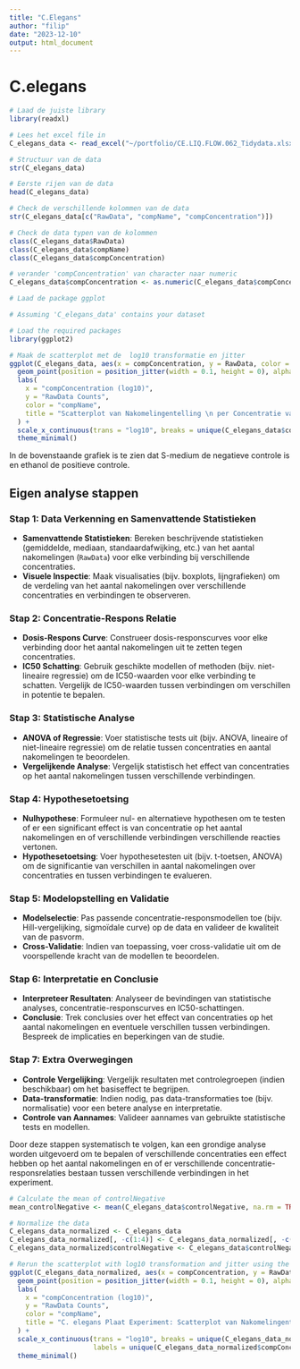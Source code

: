 ```yaml
---
title: "C.Elegans"
author: "filip"
date: "2023-12-10"
output: html_document
---
```


# C.elegans

```R
# Laad de juiste library
library(readxl)

```

```R
# Lees het excel file in
C_elegans_data <- read_excel("~/portfolio/CE.LIQ.FLOW.062_Tidydata.xlsx")

# Structuur van de data
str(C_elegans_data)

# Eerste rijen van de data 
head(C_elegans_data)

```

```R
# Check de verschillende kolommen van de data
str(C_elegans_data[c("RawData", "compName", "compConcentration")])

# Check de data typen van de kolommen
class(C_elegans_data$RawData)
class(C_elegans_data$compName)
class(C_elegans_data$compConcentration)

# verander 'compConcentration' van character naar numeric
C_elegans_data$compConcentration <- as.numeric(C_elegans_data$compConcentration)

```

```R

# Laad de package ggplot

# Assuming 'C_elegans_data' contains your dataset

# Load the required packages
library(ggplot2)

# Maak de scatterplot met de  log10 transformatie en jitter
ggplot(C_elegans_data, aes(x = compConcentration, y = RawData, color = compName, shape = expType)) +
  geom_point(position = position_jitter(width = 0.1, height = 0), alpha = 0.6) +
  labs(
    x = "compConcentration (log10)",
    y = "RawData Counts",
    color = "compName",
    title = "Scatterplot van Nakomelingentelling \n per Concentratie van Verbinding"
  ) +
  scale_x_continuous(trans = "log10", breaks = unique(C_elegans_data$compConcentration), labels = unique(C_elegans_data$compConcentration)) +
  theme_minimal()


```
In de bovenstaande grafiek is te zien dat S-medium de negatieve controle is en ethanol de positieve controle.

## Eigen analyse stappen

### Stap 1: Data Verkenning en Samenvattende Statistieken
- **Samenvattende Statistieken**: Bereken beschrijvende statistieken (gemiddelde, mediaan, standaardafwijking, etc.) van het aantal nakomelingen (`RawData`) voor elke verbinding bij verschillende concentraties.
- **Visuele Inspectie**: Maak visualisaties (bijv. boxplots, lijngrafieken) om de verdeling van het aantal nakomelingen over verschillende concentraties en verbindingen te observeren.

### Stap 2: Concentratie-Respons Relatie
- **Dosis-Respons Curve**: Construeer dosis-responscurves voor elke verbinding door het aantal nakomelingen uit te zetten tegen concentraties.
- **IC50 Schatting**: Gebruik geschikte modellen of methoden (bijv. niet-lineaire regressie) om de IC50-waarden voor elke verbinding te schatten. Vergelijk de IC50-waarden tussen verbindingen om verschillen in potentie te bepalen.

### Stap 3: Statistische Analyse
- **ANOVA of Regressie**: Voer statistische tests uit (bijv. ANOVA, lineaire of niet-lineaire regressie) om de relatie tussen concentraties en aantal nakomelingen te beoordelen.
- **Vergelijkende Analyse**: Vergelijk statistisch het effect van concentraties op het aantal nakomelingen tussen verschillende verbindingen.

### Stap 4: Hypothesetoetsing
- **Nulhypothese**: Formuleer nul- en alternatieve hypothesen om te testen of er een significant effect is van concentratie op het aantal nakomelingen en of verschillende verbindingen verschillende reacties vertonen.
- **Hypothesetoetsing**: Voer hypothesetesten uit (bijv. t-toetsen, ANOVA) om de significantie van verschillen in aantal nakomelingen over concentraties en tussen verbindingen te evalueren.

### Stap 5: Modelopstelling en Validatie
- **Modelselectie**: Pas passende concentratie-responsmodellen toe (bijv. Hill-vergelijking, sigmoïdale curve) op de data en valideer de kwaliteit van de pasvorm.
- **Cross-Validatie**: Indien van toepassing, voer cross-validatie uit om de voorspellende kracht van de modellen te beoordelen.

### Stap 6: Interpretatie en Conclusie
- **Interpreteer Resultaten**: Analyseer de bevindingen van statistische analyses, concentratie-responscurves en IC50-schattingen.
- **Conclusie**: Trek conclusies over het effect van concentraties op het aantal nakomelingen en eventuele verschillen tussen verbindingen. Bespreek de implicaties en beperkingen van de studie.

### Stap 7: Extra Overwegingen
- **Controle Vergelijking**: Vergelijk resultaten met controlegroepen (indien beschikbaar) om het basiseffect te begrijpen.
- **Data-transformatie**: Indien nodig, pas data-transformaties toe (bijv. normalisatie) voor een betere analyse en interpretatie.
- **Controle van Aannames**: Valideer aannames van gebruikte statistische tests en modellen.

Door deze stappen systematisch te volgen, kan een grondige analyse worden uitgevoerd om te bepalen of verschillende concentraties een effect hebben op het aantal nakomelingen en of er verschillende concentratie-responsrelaties bestaan tussen verschillende verbindingen in het experiment.

```r


# Calculate the mean of controlNegative
mean_controlNegative <- mean(C_elegans_data$controlNegative, na.rm = TRUE)

# Normalize the data
C_elegans_data_normalized <- C_elegans_data
C_elegans_data_normalized[, -c(1:4)] <- C_elegans_data_normalized[, -c(1:4)] / mean_controlNegative
C_elegans_data_normalized$controlNegative <- C_elegans_data$controlNegative / mean_controlNegative

# Rerun the scatterplot with log10 transformation and jitter using the normalized data
ggplot(C_elegans_data_normalized, aes(x = compConcentration, y = RawData, color = compName, shape = expType)) +
  geom_point(position = position_jitter(width = 0.1, height = 0), alpha = 0.6) +
  labs(
    x = "compConcentration (log10)",
    y = "RawData Counts",
    color = "compName",
    title = "C. elegans Plaat Experiment: Scatterplot van Nakomelingentelling per Concentratie van Verbinding (Genormaliseerde Data)"
  ) +
  scale_x_continuous(trans = "log10", breaks = unique(C_elegans_data_normalized$compConcentration), 
                     labels = unique(C_elegans_data_normalized$compConcentration)) +
  theme_minimal()

```

